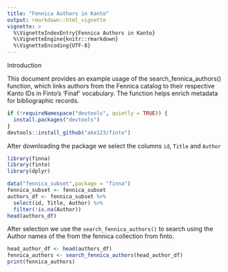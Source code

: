 ```yaml
---
title: "Fennica Authors in Kanto"
output: rmarkdown::html_vignette
vignette: >
  %\VignetteIndexEntry{Fennica Authors in Kanto}
  %\VignetteEngine{knitr::rmarkdown}
  %\VignetteEncoding{UTF-8}
---
```


Introduction

This document provides an example usage of the search_fennica_authors() function, which links authors from the Fennica catalog to their respective Kanto IDs in Finto's 'Finaf' vocabulary. The function helps enrich metadata for bibliographic records.
```r
if (!requireNamespace("devtools", quietly = TRUE)) {
  install.packages("devtools")
}
devtools::install_github("ake123/finto")


```

After downloading the package  we select the columns `id`, `Title` and `Author`

```r
library(finna)
library(finto)
library(dplyr)

data("fennica_subset",package = "finna")
fennica_subset <- fennica_subset
authors_df <- fennica_subset %>%
  select(id, Title, Author) %>%
  filter(!is.na(Author))
head(authors_df)
```

After selection we use the `search_fennica_authors()` to search  using the Author names of the from the fennica collection from finto. 


```r
head_author_df <- head(authors_df)
fennica_authors <- search_fennica_authors(head_author_df)
print(fennica_authors)
```




